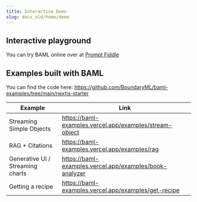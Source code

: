 ```yaml
---
title: Interactive Demo
slug: docs_old/home/demo
---
```



## Interactive playground
You can try BAML online over at [Prompt Fiddle](https://www.promptfiddle.com)


## Examples built with BAML

You can find the code here: https://github.com/BoundaryML/baml-examples/tree/main/nextjs-starter


| Example | Link |
| - | - |
| Streaming Simple Objects | https://baml-examples.vercel.app/examples/stream-object |
| RAG + Citations | https://baml-examples.vercel.app/examples/rag |
| Generative UI / Streaming charts | https://baml-examples.vercel.app/examples/book-analyzer |
| Getting a recipe | https://baml-examples.vercel.app/examples/get-recipe |
